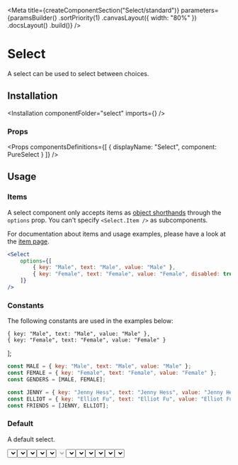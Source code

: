 
<Meta
    title={createComponentSection("Select/standard")}
    parameters={paramsBuilder()
        .sortPriority(1)
        .canvasLayout({ width: "80%" })
        .docsLayout(<ReactComponentsLayout semanticPath="/modules/dropdown" />)
        .build()}
/>

# Select

A select can be used to select between choices.

## Installation

<Installation componentFolder="select" imports={<Imports />} />

### Props

<HocWarning componentName="Dropdown" semanticPath="/modules/dropdown" />

<Props
    componentsDefinitions={[
        { displayName: "Select", component: PureSelect }
    ]}
/>

## Usage

### Items

A select component only accepts items as [object shorthands](?path=/docs/getting-started-shorthand-props--page#object-as-value) through the `options` prop. You can't specify `<Select.Item />` as subcomponents.

For documentation about items and usage examples, please have a look at the [item page](?path=/docs/components-select-item--text).

```jsx dark
<Select
    options={[
        { key: "Male", text: "Male", value: "Male" },
        { key: "Female", text: "Female", value: "Female", disabled: true }
    ]}
/>
```

### Constants

The following constants are used in the examples below:

    { key: "Male", text: "Male", value: "Male" },
    { key: "Female", text: "Female", value: "Female" }
];


```javascript dark
const MALE = { key: "Male", text: "Male", value: "Male" };
const FEMALE = { key: "Female", text: "Female", value: "Female" };
const GENDERS = [MALE, FEMALE];

const JENNY = { key: "Jenny Hess", text: "Jenny Hess", value: "Jenny Hess" };
const ELLIOT = { key: "Elliot Fu", text: "Elliot Fu", value: "Elliot Fu" };
const FRIENDS = [JENNY, ELLIOT];
```

### Default

A default select.

<Preview>
    <Story name="default">
        <Select
            options={GENDERS}
        />
    </Story>
</Preview>

### Placeholder

A select can have a placeholder.

<Preview>
    <Story name="placeholder">
        <Select
            placeholder="Gender"
            options={GENDERS}
        />
    </Story>
</Preview>

Even though an [item](?path=/docs/components-select-item--text#props) subcomponent is available, the select component doesn't support specifying items as subcomponents. You must specify the items as [object shorthands](?path=/docs/getting-started-shorthand-props--page#object-as-value) with the `options` prop.


### Selected value

A select can have an initial value.

<Preview>
    <Story name="selected value">
        <Select
            placeholder="Gender"
            defaultValue="Female"
            options={GENDERS}
        />
    </Story>
</Preview>

### Icon

A select can display an icon before it's content. Specify the icon to use with a [shorthand value](?path=/docs/getting-started-shorthand-props--page).

<Preview>
    <Story name="icon">
        <Select
            placeholder="Gender"
            icon={<MagnifierIcon />}
            options={GENDERS}
        />
    </Story>
</Preview>

### Clearable

A clearable select let a user remove is selection.

<Preview>
    <Story name="clearable">
        <Select
            placeholder="Gender"
            clearable
            options={GENDERS}
        />
    </Story>
</Preview>

### Disabled

A select can be disabled.

<Preview>
    <Story name="disabled">
        <Select
            placeholder="Gender"
            disabled
            options={GENDERS}
        />
    </Story>
</Preview>

### Fluid

A select can take the width of its container.

<Preview>
    <Story name="fluid">
        <Select
            placeholder="Gender"
            fluid
            options={GENDERS}
        />
    </Story>
</Preview>

### Size

A select can vary in size.

Can be set to: `"small"`, `"large"` or omitted.

<Preview>
    <Story name="size">
        <div className="flex items-end items-space-between">
            <Select
                placeholder="Gender"
                fluid
                size="small"
                options={GENDERS}
            />
            <Select
                placeholder="Gender"
                fluid
                options={GENDERS}
            />
            <Select
                placeholder="Gender"
                fluid
                size="large"
                options={GENDERS}
            />
        </div>
    </Story>
</Preview>

### Error

A select can show that the data contains errors.

<Preview>
    <Story name="error">
        <Select
            placeholder="Gender"
            error
            options={GENDERS}
        />
    </Story>
</Preview>

### Actions

A select can contains non selectable items acting as actions.

<Preview>
    <Story name="actions">
        <Select
            placeholder="Gender"
            options={GENDERS}
            actions={[{ content: <a href="https://en.wikipedia.org/wiki/Gender" target="_blank" rel="noopener noreferrer">View on Wikipedia</a> }]}
        />
    </Story>
</Preview>

<Story
    name="autofocus"
    parameters={paramsBuilder()
        .excludeFromDocs()
        .build()}
>
    <div className="flex items-space-between">
        <Select autofocus placeholder="Gender" options={GENDERS} />
        <Select autofocus disabled placeholder="Gender" options={GENDERS} />
    </div>
</Story>

<Story
    name="autofocus delay"
    parameters={paramsBuilder()
        .excludeFromDocs()
        .build()}
>
    <div className="flex items-space-between">
        <Select autofocus autofocusDelay={500} placeholder="Gender" options={GENDERS} />
        <Select autofocus disabled autofocusDelay={500} placeholder="Gender" options={GENDERS} />
    </div>
</Story>

<Story
    name="ref"
    parameters={paramsBuilder()
        .excludeFromDocs()
        .build()}
>
    <RefLogger component={<Select options={GENDERS} />} />
</Story>
